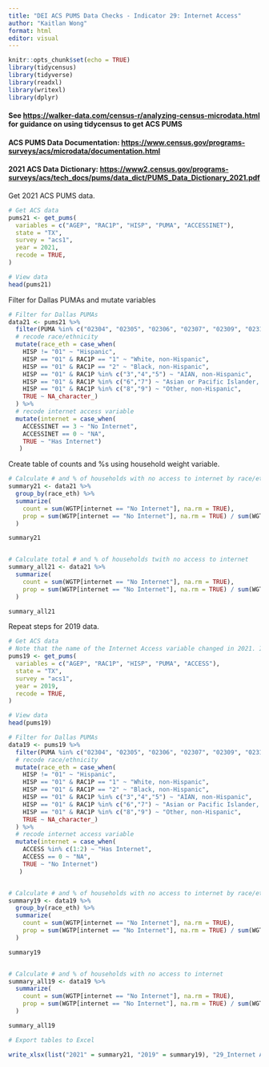 ---
title: "DEI ACS PUMS Data Checks - Indicator 29: Internet Access"
author: "Kaitlan Wong"
format: html
editor: visual
---

```{r setup, include=FALSE}
knitr::opts_chunk$set(echo = TRUE)
library(tidycensus) 
library(tidyverse) 
library(readxl) 
library(writexl) 
library(dplyr)
```

#### See <https://walker-data.com/census-r/analyzing-census-microdata.html> for guidance on using tidycensus to get ACS PUMS

#### ACS PUMS Data Documentation: <https://www.census.gov/programs-surveys/acs/microdata/documentation.html>

#### 2021 ACS Data Dictionary: <https://www2.census.gov/programs-surveys/acs/tech_docs/pums/data_dict/PUMS_Data_Dictionary_2021.pdf>

Get 2021 ACS PUMS data.

```{r}
# Get ACS data
pums21 <- get_pums(
  variables = c("AGEP", "RAC1P", "HISP", "PUMA", "ACCESSINET"),
  state = "TX",
  survey = "acs1",
  year = 2021,
  recode = TRUE,
)

# View data
head(pums21)
```

Filter for Dallas PUMAs and mutate variables

```{r}
# Filter for Dallas PUMAs
data21 <- pums21 %>%
  filter(PUMA %in% c("02304", "02305", "02306", "02307", "02309", "02310", "02311", "02312", "02313", "02314", "02315", "02316", "02319", "01901", "02001")) %>%
  # recode race/ethnicity
  mutate(race_eth = case_when(
    HISP != "01" ~ "Hispanic",
    HISP == "01" & RAC1P == "1" ~ "White, non-Hispanic",
    HISP == "01" & RAC1P == "2" ~ "Black, non-Hispanic",
    HISP == "01" & RAC1P %in% c("3","4","5") ~ "AIAN, non-Hispanic",
    HISP == "01" & RAC1P %in% c("6","7") ~ "Asian or Pacific Islander, non-Hispanic",
    HISP == "01" & RAC1P %in% c("8","9") ~ "Other, non-Hispanic",
    TRUE ~ NA_character_)
  ) %>%
  # recode internet access variable
  mutate(internet = case_when(
    ACCESSINET == 3 ~ "No Internet",
    ACCESSINET == 0 ~ "NA",
    TRUE ~ "Has Internet")
   )
```

Create table of counts and %s using household weight variable.

```{r}
# Calculate # and % of households with no access to internet by race/ethnicity
summary21 <- data21 %>%
  group_by(race_eth) %>%
  summarize(
    count = sum(WGTP[internet == "No Internet"], na.rm = TRUE),
    prop = sum(WGTP[internet == "No Internet"], na.rm = TRUE) / sum(WGTP)
  )

summary21


# Calculate total # and % of households twith no access to internet
summary_all21 <- data21 %>%
  summarize(
    count = sum(WGTP[internet == "No Internet"], na.rm = TRUE),
    prop = sum(WGTP[internet == "No Internet"], na.rm = TRUE) / sum(WGTP, na.rm = TRUE)
  )

summary_all21
```

Repeat steps for 2019 data.

```{r}
# Get ACS data
# Note that the name of the Internet Access variable changed in 2021. In 2019 it was called ACCESS
pums19 <- get_pums(
  variables = c("AGEP", "RAC1P", "HISP", "PUMA", "ACCESS"),
  state = "TX",
  survey = "acs1",
  year = 2019,
  recode = TRUE,
)

# View data
head(pums19)
```

```{r}
# Filter for Dallas PUMAs
data19 <- pums19 %>%
  filter(PUMA %in% c("02304", "02305", "02306", "02307", "02309", "02310", "02311", "02312", "02313", "02314", "02315", "02316", "02319", "01901", "02001")) %>%
  # recode race/ethnicity
  mutate(race_eth = case_when(
    HISP != "01" ~ "Hispanic",
    HISP == "01" & RAC1P == "1" ~ "White, non-Hispanic",
    HISP == "01" & RAC1P == "2" ~ "Black, non-Hispanic",
    HISP == "01" & RAC1P %in% c("3","4","5") ~ "AIAN, non-Hispanic",
    HISP == "01" & RAC1P %in% c("6","7") ~ "Asian or Pacific Islander, non-Hispanic",
    HISP == "01" & RAC1P %in% c("8","9") ~ "Other, non-Hispanic",
    TRUE ~ NA_character_)
  ) %>%
  # recode internet access variable
  mutate(internet = case_when(
    ACCESS %in% c(1:2) ~ "Has Internet",
    ACCESS == 0 ~ "NA",
    TRUE ~ "No Internet")
   )


# Calculate # and % of households with no access to internet by race/ethnicity
summary19 <- data19 %>%
  group_by(race_eth) %>%
  summarize(
    count = sum(WGTP[internet == "No Internet"], na.rm = TRUE),
    prop = sum(WGTP[internet == "No Internet"], na.rm = TRUE) / sum(WGTP)
  )

summary19


# Calculate # and % of households with no access to internet
summary_all19 <- data19 %>%
  summarize(
    count = sum(WGTP[internet == "No Internet"], na.rm = TRUE),
    prop = sum(WGTP[internet == "No Internet"], na.rm = TRUE) / sum(WGTP, na.rm = TRUE)
  )

summary_all19
```

```{r}
# Export tables to Excel

write_xlsx(list("2021" = summary21, "2019" = summary19), "29_Internet Access.xlsx")
```
